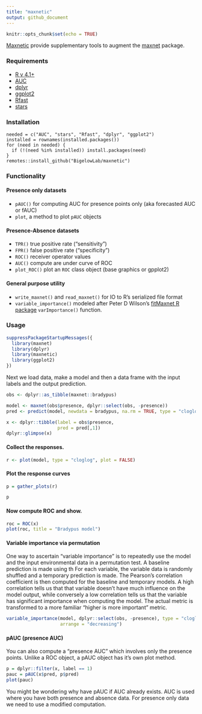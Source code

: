 ```yaml
---
title: "maxnetic"
output: github_document
---
```


```r
knitr::opts_chunk$set(echo = TRUE)
```

[Maxnetic](https://github.com/BigelowLab/maxnetic) provide supplementary tools to augment the [maxnet](https://CRAN.R-project.org/package=maxnet) package.

### Requirements

-   [R v 4.1+](https://www.r-project.org/)
-   [AUC](https://CRAN.R-project.org/package=AUC)
-   [dplyr](https://CRAN.R-project.org/package=dplyr)
-   [ggplot2](https://CRAN.R-project.org/package=ggplot2)
-   [Rfast](https://CRAN.R-project.org/package=Rfast)
-   [stars](https://CRAN.R-project.org/package=stars)

### Installation

```         
needed = c("AUC", "stars", "Rfast", "dplyr", "ggplot2")
installed = rownames(installed.packages())
for (need in needed) {
  if (!(need %in% installed)) install.packages(need)
}
remotes::install_github("BigelowLab/maxnetic")
```

### Functionality

#### Presence only datasets

-   `pAUC()` for computing AUC for presence points only (aka forecasted AUC or fAUC)
-   `plot`, a method to plot `pAUC` objects

#### Presence-Absence datasets

-   `TPR()` true positive rate ("sensitivity")
-   `FPR()` false positive rate ("specificity")
-   `ROC()` receiver operator values
-   `AUC()` compute are under curve of ROC
-   `plot_ROC()` plot an `ROC` class object (base graphics or gpplot2)

#### General purpose utility

-   `write_maxnet()` and `read_maxnet()` for IO to R's serialized file format
-   `variable_importance()` modeled after Peter D Wilson's [fitMaxnet R package](https://github.com/peterbat1/fitMaxnet) `varImportance()` function.

### Usage

```r
suppressPackageStartupMessages({
  library(maxnet)
  library(dplyr)
  library(maxnetic)
  library(ggplot2)
})
```

Next we load data, make a model and then a data frame with the input labels and the output prediction.

```r
obs <- dplyr::as_tibble(maxnet::bradypus)

model <- maxnet(obs$presence, dplyr::select(obs, -presence))
pred <- predict(model, newdata = bradypus, na.rm = TRUE, type = "cloglog")

x <- dplyr::tibble(label = obs$presence,
                   pred = pred[,1])
dplyr::glimpse(x)
```

#### Collect the responses.

```r
r <- plot(model, type = "cloglog", plot = FALSE)
```

#### Plot the response curves

```r
p = gather_plots(r)

p
```

#### Now compute ROC and show.

```r
roc = ROC(x)
plot(roc, title = "Bradypus model")
```

#### Variable importance via permutation

One way to ascertain "variable importance" is to repeatedly use the model and the input environmental data in a permutation test.  A baseline prediction is made using th For each variable, the variable data is randomly shuffled and a temporary prediction is made. The Pearson's correlation coefficient is then computed for the baseline and temporary models.  A high correlation tells us that that variable doesn't have much influence on the model output, while conversely a low correlation tells us that the variable has significant importance when computing the model.  The actual metric is transformed to a more familiar "higher is more important" metric. 

```r
variable_importance(model, dplyr::select(obs, -presence), type = "cloglog",
                    arrange = "decreasing")
```

#### pAUC (presence AUC)
You can also compute a "presence AUC" which involves only the presence points. Unlike a ROC object, a pAUC object has it's own plot method.

```r
p = dplyr::filter(x, label == 1)
pauc = pAUC(x$pred, p$pred)
plot(pauc)
```

You might be wondering why have pAUC if AUC already exists. AUC is used where you have both presence and absence data. For presence only data we need to use a modified computation.
